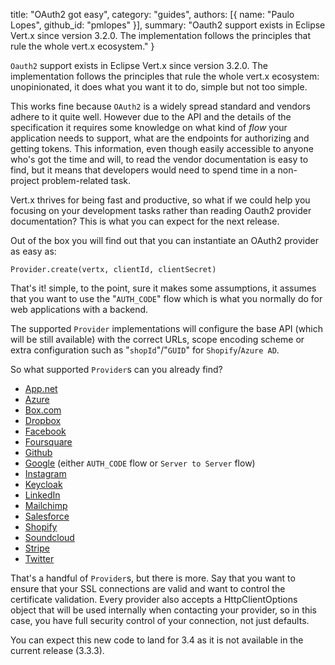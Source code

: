   title: "OAuth2 got easy",
  category: "guides",
  authors: [{
    name: "Paulo Lopes",
    github_id: "pmlopes"
  }],
  summary: "Oauth2 support exists in Eclipse Vert.x since version 3.2.0. The implementation follows the principles that rule the whole vert.x ecosystem."
}

`Oauth2` support exists in Eclipse Vert.x since version 3.2.0. The implementation follows the principles that rule the whole vert.x ecosystem: unopinionated, it does what you want it to do, simple but not too simple.

This works fine because `OAuth2` is a widely spread standard and vendors adhere to it quite well. However due to the API and the details of the specification it requires some knowledge on what kind of _flow_ your application needs to support, what are the endpoints for authorizing and getting tokens. This information, even though easily accessible to anyone who's got the time and will, to read the vendor documentation is easy to find, but it means that developers would need to spend time in a non-project problem-related task.

Vert.x thrives for being fast and productive, so what if we could help you focusing on your development tasks rather than reading Oauth2 provider documentation? This is what you can expect for the next release.

Out of the box you will find out that you can instantiate an OAuth2 provider as easy as:

```
Provider.create(vertx, clientId, clientSecret)
```

That's it! simple, to the point, sure it makes some assumptions, it assumes that you want to use the "`AUTH_CODE`" flow which is what you normally do for web applications with a backend.

The supported `Provider` implementations will configure the base API (which will be still available) with the correct URLs, scope encoding scheme or extra configuration such as "`shopId`"/"`GUID`" for `Shopify`/`Azure AD`.

So what supported `Provider`s can you already find?

 * [App.net](https://app.net/)
 * [Azure](https://azure.microsoft.com/en-us/)
 * [Box.com](https://box.com)
 * [Dropbox](https://dropbox.com)
 * [Facebook](https://facebook.com)
 * [Foursquare](https://foursquare.com)
 * [Github](http://github.com)
 * [Google](https://google.com) (either `AUTH_CODE` flow or `Server to Server` flow) 
 * [Instagram](https://instagram.com)
 * [Keycloak](https://keycloak.org)
 * [LinkedIn](https://linkedin.com)
 * [Mailchimp](https://mailchimp.com)
 * [Salesforce](https://salesforce.com)
 * [Shopify](https://shopify.com)
 * [Soundcloud](https://soundcloud.com)
 * [Stripe](https://stripe.com)
 * [Twitter](https://twitter.com)

That's a handful of `Provider`s, but there is more. Say that you want to ensure that your SSL connections are valid and want to control the certificate validation. Every provider also accepts a HttpClientOptions object that will be used internally when contacting your provider, so in this case, you have full security control of your connection, not just defaults.

You can expect this new code to land for 3.4 as it is not available in the current release (3.3.3).

